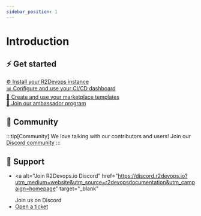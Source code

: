 ```yaml
---
sidebar_position: 1
---
```


# Introduction

<!-- <h1 class="flex gap-2" style="margin-bottom:0px!important">
    <img style={{width: "50px"}} src="images/logo-documentation.svg"/>
    Welcome to <p class="default_color">R2Devops</p> Documentation!
</h1> -->

## ⚡ Get started

<section className="row list_node_modules-@docusaurus-theme-classic-lib-theme-DocCategoryGeneratedIndexPage-styles-module">
  <article className="col col--6 margin-bottom--lg">
    <a
      className="card padding--lg cardContainer_node_modules-@docusaurus-theme-classic-lib-theme-DocCard-styles-module"
      alt="To self-managed R2Devops platform documentation"
      href="./self-managed/"
    >
      ⚙️ Install your R2Devops instance
    </a>
  </article>
  <article className="col col--6 margin-bottom--lg">
    <a
      className="card padding--lg cardContainer_node_modules-@docusaurus-theme-classic-lib-theme-DocCard-styles-module"
      alt="To dashboard documentation"
      href="./dashboard/how-it-works"
    >
      📊 Configure and use your CI/CD dashboard
    </a>
  </article>
  <article className="col col--6 margin-bottom--lg">
    <a
      className="card padding--lg cardContainer_node_modules-@docusaurus-theme-classic-lib-theme-DocCard-styles-module"
      alt="To manage templates documentation"
      href="/docs/marketplace/manage-templates"
    >
      💼 Create and use your marketplace templates
    </a>
  </article>
  <article className="col col--6 margin-bottom--lg">
    <a
      className="card padding--lg cardContainer_node_modules-@docusaurus-theme-classic-lib-theme-DocCard-styles-module"
      alt="To ambassador program documentation"
      href="./ambassador/"
    >
      🦸 Join our ambassador program
    </a>
  </article>
</section>

## 💬 Community

:::tip[Community]
We love talking with our contributors and users! Join our
[<FAIcon icon="fa-brands fa-discord" size="sm" /> Discord community](https://discord.r2devops.io/?utm_medium=website&utm_source=r2devopsdocumentation?utm_campaign=addajob)
:::

## 🙋 Support

- <a
    alt="Join R2Devops.io Discord"
    href="https://discord.r2devops.io?utm_medium=website&utm_source=r2devopsdocumentation&utm_campaign=homepage"
    target="_blank"
  >
    Join us on Discord
  </a>
- <a alt="Open a ticket" href="https://tally.so/r/w5Edvw" target="_blank">
    Open a ticket
  </a>
